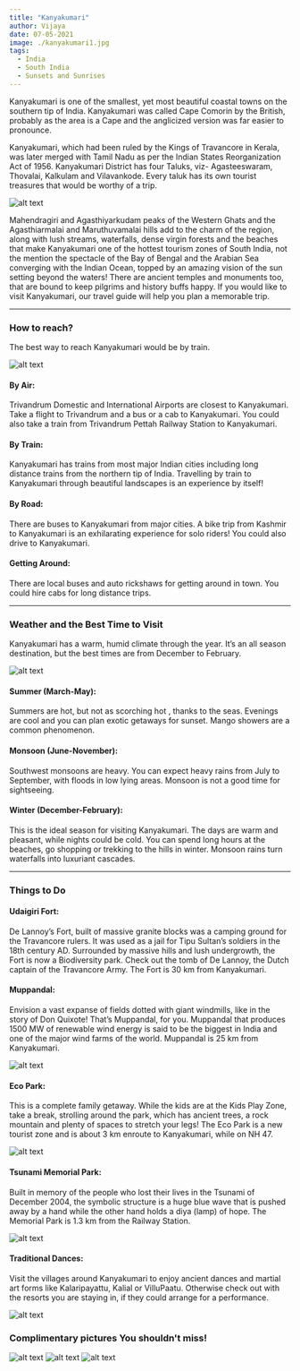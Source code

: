 ```yaml
---
title: "Kanyakumari"
author: Vijaya
date: 07-05-2021
image: ./kanyakumari1.jpg
tags:
  - India
  - South India
  - Sunsets and Sunrises
---
```




Kanyakumari is one of the smallest, yet most beautiful coastal towns on the southern tip of India. Kanyakumari was called Cape Comorin by the British, probably as the area is a Cape and the anglicized version was far easier to pronounce.

Kanyakumari, which had been ruled by the Kings of Travancore in Kerala, was later merged with Tamil Nadu as per the Indian States Reorganization Act of 1956. Kanyakumari District has four Taluks, viz- Agasteeswaram, Thovalai, Kalkulam and Vilavankode. Every taluk has its own tourist treasures that would be worthy of a trip.

![alt text](kkkk.jpg)

Mahendragiri and Agasthiyarkudam peaks of the Western Ghats and the Agasthiarmalai and Maruthuvamalai hills add to the charm of the region, along with lush streams, waterfalls, dense virgin forests and the beaches that make Kanyakumari one of the hottest tourism zones of South India, not the mention the spectacle of the Bay of Bengal and the Arabian Sea converging with the Indian Ocean, topped by an amazing vision of the sun setting beyond the waters! There are ancient temples and monuments too, that are bound to keep pilgrims and history buffs happy. If you would like to visit Kanyakumari, our travel guide will help you plan a memorable trip. 


------

### How to reach?

The best way to reach Kanyakumari would be by train.

![alt text](kk1.jpg)
 
#### By Air:
Trivandrum Domestic and International Airports are closest to Kanyakumari. Take a flight to Trivandrum and a bus or a cab to Kanyakumari. You could also take a train from Trivandrum Pettah Railway Station to Kanyakumari.
 
#### By Train:
Kanyakumari has trains from most major Indian cities including long distance trains from the northern tip of India. Travelling by train to Kanyakumari through beautiful landscapes is an experience by itself!
 
#### By Road:
There are buses to Kanyakumari from major cities. A bike trip from Kashmir to Kanyakumari is an exhilarating experience for solo riders! You could also drive to Kanyakumari.
 
#### Getting Around:
There are local buses and auto rickshaws for getting around in town. You could hire cabs for long distance trips.

------

### Weather and the Best Time to Visit

Kanyakumari has a warm, humid climate through the year. It’s an all season destination, but the best times are from December to February.


![alt text](kk2.jpg)
 
#### Summer (March-May):
Summers are hot, but not as scorching hot , thanks to the seas. Evenings are cool and you can plan exotic getaways for sunset. Mango showers are a common phenomenon.
 
#### Monsoon (June-November):
Southwest monsoons are heavy. You can expect heavy rains from July to September, with floods in low lying areas. Monsoon is not a good time for sightseeing.
 
#### Winter (December-February):
This is the ideal season for visiting Kanyakumari. The days are warm and pleasant, while nights could be cold. You can spend long hours at the beaches, go shopping or trekking to the hills in winter. Monsoon rains turn waterfalls into luxuriant cascades.

------

### Things to Do

#### Udaigiri Fort:
De Lannoy’s Fort, built of massive granite blocks was a camping ground for the Travancore rulers. It was used as a jail for Tipu Sultan’s soldiers in the 18th century AD. Surrounded by massive hills and lush undergrowth, the Fort is now a Biodiversity park. Check out the tomb of De Lannoy, the Dutch captain of the Travancore Army. The Fort is 30 km from Kanyakumari.
 
#### Muppandal:
Envision a vast expanse of fields dotted with giant windmills, like in the story of Don Quixote! That’s Muppandal, for you. Muppandal that produces 1500 MW of renewable wind energy is said to be the biggest in India and one of the major wind farms of the world. Muppandal is 25 km from Kanyakumari.
 
 ![alt text](kk3.jpg)

#### Eco Park:
This is a complete family getaway. While the kids are at the Kids Play Zone, take a break, strolling around the park, which has ancient trees, a rock mountain and plenty of spaces to stretch your legs! The Eco Park is a new tourist zone and is about 3 km enroute to Kanyakumari, while on NH 47.
 
 ![alt text](kk4.jpg)


#### Tsunami Memorial Park:
Built in memory of the people who lost their lives in the Tsunami of December 2004, the symbolic structure is a huge blue wave that is pushed away by a hand while the other hand holds a diya (lamp) of hope. The Memorial Park is 1.3 km from the Railway Station.
 

![alt text](kk5.jpg)

#### Traditional Dances:
Visit the villages around Kanyakumari to enjoy ancient dances and martial art forms like Kalaripayattu, Kalial or VilluPaatu. Otherwise check out with the resorts you are staying in, if they could arrange for a performance.

![alt text](kk6.jpg)

### Complimentary pictures You shouldn't miss!
![alt text](kkk3.jpg)
![alt text](kkk4.jpg)
![alt text](kk8.jpg)


